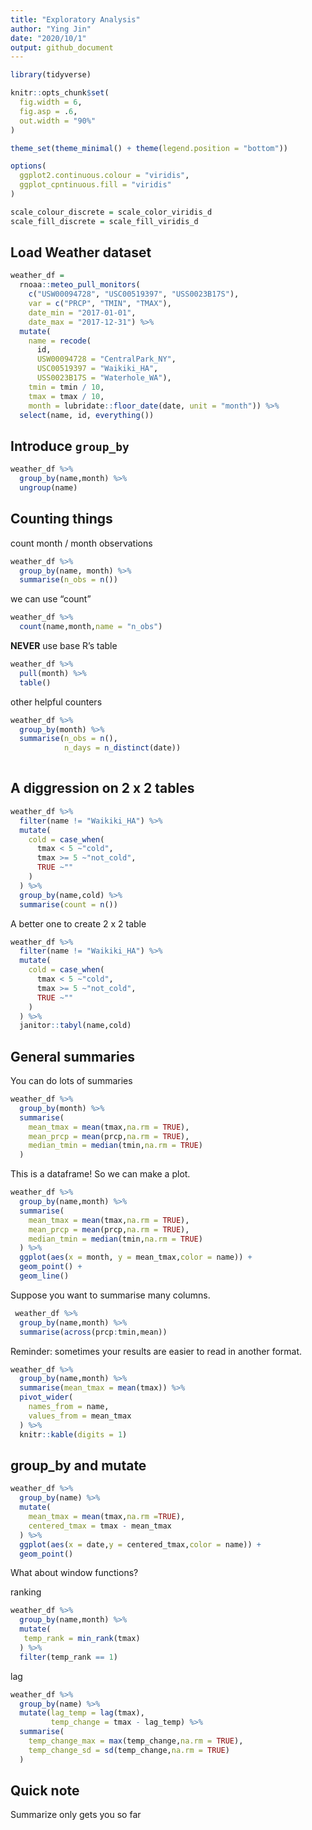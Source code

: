 ```yaml
---
title: "Exploratory Analysis"
author: "Ying Jin"
date: "2020/10/1"
output: github_document
---
```



```r
library(tidyverse)

knitr::opts_chunk$set(
  fig.width = 6,
  fig.asp = .6,
  out.width = "90%"
)

theme_set(theme_minimal() + theme(legend.position = "bottom"))

options(
  ggplot2.continuous.colour = "viridis",
  ggplot_cpntinuous.fill = "viridis"
)

scale_colour_discrete = scale_color_viridis_d
scale_fill_discrete = scale_fill_viridis_d
```

## Load Weather dataset

```r
weather_df = 
  rnoaa::meteo_pull_monitors(
    c("USW00094728", "USC00519397", "USS0023B17S"),
    var = c("PRCP", "TMIN", "TMAX"), 
    date_min = "2017-01-01",
    date_max = "2017-12-31") %>%
  mutate(
    name = recode(
      id, 
      USW00094728 = "CentralPark_NY", 
      USC00519397 = "Waikiki_HA",
      USS0023B17S = "Waterhole_WA"),
    tmin = tmin / 10,
    tmax = tmax / 10,
    month = lubridate::floor_date(date, unit = "month")) %>%
  select(name, id, everything())
```

## Introduce `group_by`

```r
weather_df %>% 
  group_by(name,month) %>% 
  ungroup(name)
```


## Counting things

count month / month observations

```r
weather_df %>% 
  group_by(name, month) %>% 
  summarise(n_obs = n())
```

we can use "count"
 
```r
weather_df %>% 
  count(name,month,name = "n_obs")
```

**NEVER** use base R's table

```r
weather_df %>% 
  pull(month) %>% 
  table()
```

other helpful counters

```r
weather_df %>% 
  group_by(month) %>% 
  summarise(n_obs = n(),
            n_days = n_distinct(date))
  
```

## A diggression on 2 x 2 tables

```r
weather_df %>% 
  filter(name != "Waikiki_HA") %>% 
  mutate(
    cold = case_when(
      tmax < 5 ~"cold",
      tmax >= 5 ~"not_cold",
      TRUE ~""
    )
  ) %>% 
  group_by(name,cold) %>% 
  summarise(count = n())
```

A better one to create 2 x 2 table

```r
weather_df %>% 
  filter(name != "Waikiki_HA") %>% 
  mutate(
    cold = case_when(
      tmax < 5 ~"cold",
      tmax >= 5 ~"not_cold",
      TRUE ~""
    )
  ) %>% 
  janitor::tabyl(name,cold)
```

## General summaries

You can do lots of summaries

```r
weather_df %>% 
  group_by(month) %>% 
  summarise(
    mean_tmax = mean(tmax,na.rm = TRUE),
    mean_prcp = mean(prcp,na.rm = TRUE),
    median_tmin = median(tmin,na.rm = TRUE)
  )
```

This is a dataframe! So we can make a plot.

```r
weather_df %>% 
  group_by(name,month) %>% 
  summarise(
    mean_tmax = mean(tmax,na.rm = TRUE),
    mean_prcp = mean(prcp,na.rm = TRUE),
    median_tmin = median(tmin,na.rm = TRUE)
  ) %>% 
  ggplot(aes(x = month, y = mean_tmax,color = name)) +
  geom_point() +
  geom_line()
```

Suppose you want to summarise many columns.

```r
 weather_df %>% 
  group_by(name,month) %>% 
  summarise(across(prcp:tmin,mean))
```

Reminder: sometimes your results are easier to read in another format.

```r
weather_df %>% 
  group_by(name,month) %>% 
  summarise(mean_tmax = mean(tmax)) %>% 
  pivot_wider(
    names_from = name,
    values_from = mean_tmax
  ) %>% 
  knitr::kable(digits = 1)
```

## group_by and mutate

```r
weather_df %>% 
  group_by(name) %>% 
  mutate(
    mean_tmax = mean(tmax,na.rm =TRUE),
    centered_tmax = tmax - mean_tmax
  ) %>% 
  ggplot(aes(x = date,y = centered_tmax,color = name)) +
  geom_point()
```

What about window functions?

ranking

```r
weather_df %>% 
  group_by(name,month) %>% 
  mutate(
   temp_rank = min_rank(tmax)
  ) %>% 
  filter(temp_rank == 1)
```

lag

```r
weather_df %>% 
  group_by(name) %>% 
  mutate(lag_temp = lag(tmax),
         temp_change = tmax - lag_temp) %>% 
  summarise(
    temp_change_max = max(temp_change,na.rm = TRUE),
    temp_change_sd = sd(temp_change,na.rm = TRUE)
  )
```

## Quick note

Summarize only gets you so far
